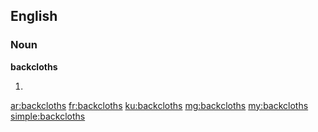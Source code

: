 ==English==

===Noun===
'''backcloths'''

# {{plural of|backcloth}}

[[ar:backcloths]]
[[fr:backcloths]]
[[ku:backcloths]]
[[mg:backcloths]]
[[my:backcloths]]
[[simple:backcloths]]